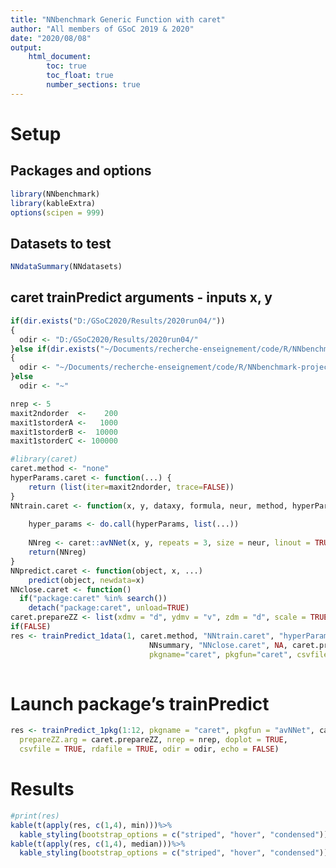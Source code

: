 ```yaml
---
title: "NNbenchmark Generic Function with caret"
author: "All members of GSoC 2019 & 2020"
date: "2020/08/08"
output:
    html_document:
        toc: true
        toc_float: true
        number_sections: true
---
```


# Setup 

## Packages and options
```r
library(NNbenchmark)
library(kableExtra)
options(scipen = 999)
```

## Datasets to test
```r
NNdataSummary(NNdatasets)
```

## caret trainPredict arguments - inputs x, y
```r
if(dir.exists("D:/GSoC2020/Results/2020run04/"))
{  
  odir <- "D:/GSoC2020/Results/2020run04/"
}else if(dir.exists("~/Documents/recherche-enseignement/code/R/NNbenchmark-project/NNtempresult/"))
{  
  odir <- "~/Documents/recherche-enseignement/code/R/NNbenchmark-project/NNtempresult/"
}else
  odir <- "~"

nrep <- 5
maxit2ndorder  <-    200
maxit1storderA <-   1000
maxit1storderB <-  10000
maxit1storderC <- 100000

#library(caret)
caret.method <- "none"
hyperParams.caret <- function(...) {
    return (list(iter=maxit2ndorder, trace=FALSE))
}
NNtrain.caret <- function(x, y, dataxy, formula, neur, method, hyperParams, ...) {
    
    hyper_params <- do.call(hyperParams, list(...))
    
    NNreg <- caret::avNNet(x, y, repeats = 3, size = neur, linout = TRUE, trace=hyper_params$trace, bag = TRUE)
    return(NNreg)
}
NNpredict.caret <- function(object, x, ...)
    predict(object, newdata=x)
NNclose.caret <- function()
  if("package:caret" %in% search())
    detach("package:caret", unload=TRUE)
caret.prepareZZ <- list(xdmv = "d", ydmv = "v", zdm = "d", scale = TRUE)
if(FALSE)
res <- trainPredict_1data(1, caret.method, "NNtrain.caret", "hyperParams.caret", "NNpredict.caret", 
                               NNsummary, "NNclose.caret", NA, caret.prepareZZ, nrep=5, echo=TRUE, doplot=FALSE,
                               pkgname="caret", pkgfun="caret", csvfile=TRUE, rdafile=TRUE, odir=odir)
    
```


# Launch package's trainPredict

```r
res <- trainPredict_1pkg(1:12, pkgname = "caret", pkgfun = "avNNet", caret.method,
  prepareZZ.arg = caret.prepareZZ, nrep = nrep, doplot = TRUE,
  csvfile = TRUE, rdafile = TRUE, odir = odir, echo = FALSE)

```

# Results

```r
#print(res)
kable(t(apply(res, c(1,4), min)))%>%
  kable_styling(bootstrap_options = c("striped", "hover", "condensed"))
kable(t(apply(res, c(1,4), median)))%>%
  kable_styling(bootstrap_options = c("striped", "hover", "condensed"))
```
